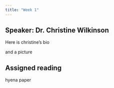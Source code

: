 ```yaml
---
title: "Week 1"
---
```


## Speaker: Dr. Christine Wilkinson

Here is christine's bio

and a picture

## Assigned reading

hyena paper
